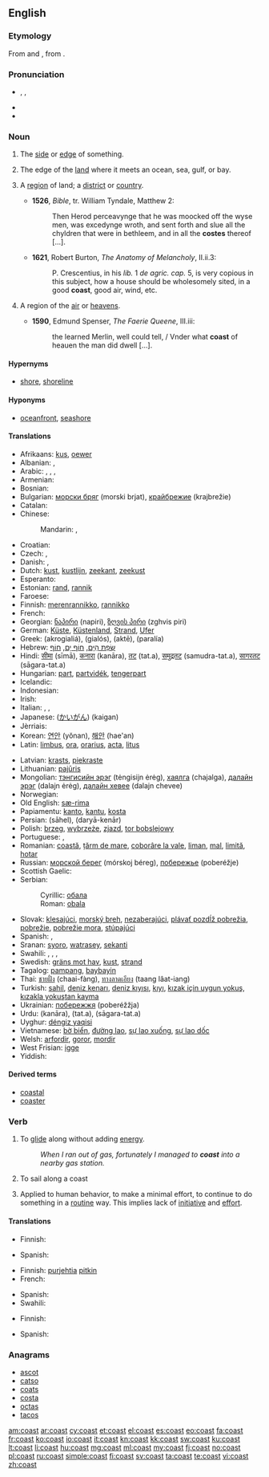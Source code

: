 ==English==
{{wikipedia}}
{{wikipedia|coast (disambiguation)}}

===Etymology===
From {{etyl|enm}} and {{etyl|fro}} {{term|coste}}, from {{etyl|la}} {{term|costa|costa|edge|lang=la}}.

===Pronunciation===
* {{enPR|kōst}}, {{IPA|/kəʊst/}}, {{X-SAMPA|/k@Ust/}}
* {{audio|en-us-coast.ogg|Audio (US)}}
* {{rhymes|əʊst}}

===Noun===
{{en-noun}}

# {{obsolete}} The [[side]] or [[edge]] of something. {{defdate|15th-18th c.}}
# The edge of the [[land]] where it meets an ocean, sea, gulf, or bay. {{defdate|from 14th c.}}
# {{obsolete}} A [[region]] of land; a [[district]] or [[country]]. {{defdate|14th-17th c.}}
#* '''1526''', ''Bible'', tr. William Tyndale, Matthew 2:
#*: Then Herod perceavynge that he was moocked off the wyse men, was excedynge wroth, and sent forth and slue all the chyldren that were in bethleem, and in all the '''costes''' thereof [...].
#* '''1621''', Robert Burton, ''The Anatomy of Melancholy'', II.ii.3:
#*: P. Crescentius, in his ''lib.'' 1 ''de agric. cap.'' 5, is very copious in this subject, how a house should be wholesomely sited, in a good '''coast''', good air, wind, etc.
# {{obsolete}} A region of the [[air]] or [[heavens]]. {{defdate|14th-17th c.}}
#* '''1590''', Edmund Spenser, ''The Faerie Queene'', III.iii:
#*: the learned Merlin, well could tell, / Vnder what '''coast''' of heauen the man did dwell [...].

====Hypernyms====
*{{sense|edge of land meeting an ocean, sea, gulf, or bay}} [[shore]], [[shoreline]]

====Hyponyms====
*{{sense|edge of land meeting an ocean, sea, gulf, or bay}} [[oceanfront]], [[seashore]]

====Translations====
{{trans-top|shoreline}}
* Afrikaans: [[kus]], [[oewer]]
* Albanian: {{t+|sq|breg|xs=Albanian}}, {{t+|sq|bregdet|xs=Albanian}}
* Arabic: {{Arab|[[ساحل]]}}, {{Arab|[[شاطئ]]}}, {{Arab|[[تلة]]}}, {{Arab|[[هبوط تلة]]}}
* Armenian: {{t+|hy|ափ|tr=ap’}}
* Bosnian: {{t-|bs|obala|f}}
* Bulgarian: [[морски бряг]] (morski brjat), [[крайбрежие]] (krajbrežie)
* Catalan: {{t+|ca|costa|f}}
* Chinese:
*: Mandarin: {{t-|cmn|海岸|tr=hǎi'àn|sc=Hani}}, {{t-|cmn|岸|tr=àn|sc=Hani}}
* Croatian: {{t-|hr|obala}}
* Czech: {{t+|cs|pobřeží|n}}, {{t+|cs|břeh|m}}
* Danish: {{t+|da|bred}}, {{t+|da|kyst}}
* Dutch: [[kust]], [[kustlijn]], [[zeekant]], [[zeekust]]
* Esperanto: {{t-|eo|marbordo|xs=Esperanto}}
* Estonian: [[rand]], [[rannik]]
* Faroese: {{t-|fo|strond|xs=Faroese}}
* Finnish: [[merenrannikko]], [[rannikko]]
* French: {{t+|fr|côte|f}}
* Georgian: [[ნაპირი]] (napiri), [[ზღვის პირი]] (zghvis piri)
* German: [[Küste]], [[Küstenland]], [[Strand]], [[Ufer]]
* Greek: {{t|el|ακρογιαλιά|f}} (akrogialiá), {{t|el|γιαλός|m}} (gialós), {{t+|el|ακτή|f}} (aktē), {{t+|el|παραλία|f}} (paralía)
* Hebrew: [[שְׂפַת הַיָּם]], [[חוֹף יָם]], [[חוֹף]]
* Hindi: [[सीमा]] (sīmā), [[कनारा]] (kanāra), [[तट]] (tat.a), [[समुद्रतट]] (samudra-tat.a), [[सागरतट]] (sāgara-tat.a)
* Hungarian: [[part]], [[partvidék]], [[tengerpart]]
* Icelandic: {{t+|is|strönd}}
* Indonesian: {{t+|id|pantai|xs=Indonesian}}
* Irish: {{t-|ga|cósta|xs=Irish}}
* Italian: {{t+|it|costa}}, {{t-|it|costiera}}, {{t-|it|litorale}}
* Japanese: {{Jpan|[[海岸]]}} ([[かいがん]]) (kaigan)
* Jèrriais: {{tø|roa-jer|côte|f}}
* Korean: [[연안]] (yŏnan), [[해안]] (hae'an)
* Latin: [[limbus]], [[ora]], [[orarius]], [[acta]], [[litus]]
{{trans-mid}}
* Latvian: [[krasts]], [[piekraste]]
* Lithuanian: [[pajūris]]
* Mongolian: [[тэнгисийн эрэг]] (tėngisijn ėrėg), [[хаялга]] (chajalga), [[далайн эрэг]] (dalajn ėrėg), [[далайн хевее]] (dalajn chevee)
* Norwegian: {{t+|no|kyst}}
* Old English: [[sæ-rima]]
* Papiamentu: [[kanto]], [[kantu]], [[kosta]]
* Persian: {{fa-Arab|[[ساحل]]}} (sāhel), {{fa-Arab|[[دریاکنار]]}} (daryā-kenār)
* Polish: [[brzeg]], [[wybrzeże]], [[zjazd]], [[tor bobslejowy]]
* Portuguese: {{t+|pt|costa}}, {{t+|pt|beira}}
* Romanian: [[coastă]], [[țărm de mare]], [[coborâre la vale]], [[liman]], [[mal]], [[limită]], [[hotar]]
* Russian: [[морской берег]] (mórskoj béreg), [[побережье]] (poberéžje)
* Scottish Gaelic: {{t-|gd|cladach|m|xs=Scottish Gaelic}}
* Serbian:
*: Cyrillic: [[обала]] {{f}}
*: Roman: [[obala#Serbian|obala]] {{f}}
* Slovak: [[klesajúci]], [[morský breh]], [[nezaberajúci]], [[plávať pozdĺž pobrežia]], [[pobrežie]], [[pobrežie mora]], [[stúpajúci]]
* Spanish: {{t+|es|costa|f}}, {{t-|es|litoral|m}}
* Sranan: [[syoro]], [[watrasey]], [[sekanti]]
* Swahili: {{t+|sw|pwani|xs=Swahili}}, {{t-|sw|ufuko|xs=Swahili}}, {{t-|sw|mapwa|xs=Swahili}}, {{t-|sw|mapwaji|xs=Swahili}}
* Swedish: [[gräns mot hav]], [[kust]], [[strand]]
* Tagalog: [[pampang]], [[baybayin]]
* Thai: [[ชายฝั่ง]] (chaai-fàng), [[ทางลาดเอียง]] (taang lâat-iang)
* Turkish: [[sahil]], [[deniz kenarı]], [[deniz kıyısı]], [[kıyı]], [[kızak için uygun yokuş]], [[kızakla yokuştan kayma]]
* Ukrainian: [[побережжя]] (poberéžžja)
* Urdu: {{ur-Arab|[[کنارہ]]}} (kanāra), {{ur-Arab|[[تٹ]]}} (tat.a), {{ur-Arab|[[ساگرتٹ]]}} (sāgara-tat.a)
* Uyghur: [[déngiz yaqisi]]
* Vietnamese: [[bờ biển]], [[đường lao]], [[sự lao xuống]], [[sự lao dốc]]
* Welsh: [[arfordir]], [[goror]], [[mordir]]
* West Frisian: [[igge]]
* Yiddish: {{t-|yi|breg|xs=Yiddish}}
{{trans-bottom}}

====Derived terms====
* [[coastal]]
* [[coaster]]

===Verb===
{{en-verb}}

# {{intransitive}} To [[glide]] along without adding [[energy]].
#: ''When I ran out of gas, fortunately I managed to '''coast''' into a nearby gas station.''
# {{intransitive|nautical}} To sail along a coast
# Applied to human behavior, to make a minimal effort, to continue to do something in a [[routine]] way. This implies lack of [[initiative]] and [[effort]].

====Translations====
{{trans-top|to glide along with no added energy}}
* Finnish: {{t|fi|liukua}}
{{trans-mid}}
* Spanish: {{t|es|deslizar}}
{{trans-bottom}}

{{trans-top|to sail along a coast}}
* Finnish: [[purjehtia]] [[pitkin#Finnish|pitkin]] {{t|fi|rannikko|alt=rannikkoa}}
* French: {{t|fr|caboter}}
{{trans-mid}}
* Spanish: {{qualifier|la costa}} {{t|es|navegar}}
* Swahili: {{t+|sw|puani|xs=Swahili}}
{{trans-bottom}}

{{trans-top|to make a minimal effort}}
* Finnish: {{t|fi|ottaa rennosti}}
{{trans-mid}}
* Spanish: {{t|es|perecear}}
{{trans-bottom}}

===Anagrams===
* [[ascot#English|ascot]]
* [[catso#English|catso]]
* [[coats#English|coats]]
* [[costa#English|costa]]
* [[octas#English|octas]]
* [[tacos#English|tacos]]

[[am:coast]]
[[ar:coast]]
[[cy:coast]]
[[et:coast]]
[[el:coast]]
[[es:coast]]
[[eo:coast]]
[[fa:coast]]
[[fr:coast]]
[[ko:coast]]
[[io:coast]]
[[it:coast]]
[[kn:coast]]
[[kk:coast]]
[[sw:coast]]
[[ku:coast]]
[[lt:coast]]
[[li:coast]]
[[hu:coast]]
[[mg:coast]]
[[ml:coast]]
[[my:coast]]
[[fj:coast]]
[[no:coast]]
[[pl:coast]]
[[ru:coast]]
[[simple:coast]]
[[fi:coast]]
[[sv:coast]]
[[ta:coast]]
[[te:coast]]
[[vi:coast]]
[[zh:coast]]